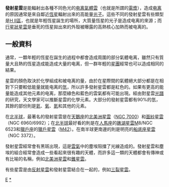 '''發射星雲'''是能輻射出各種不同色光的[[电离|电离]][[氣體|氣體]][[星雲|雲]]（也就是所謂的[[等離子體|電漿]]），造成[[电离|电离]]的原因通常是來自鄰近[[恆星|恆星]]輻射出來的高能量[[光子|光子]]。這些不同的發射星雲有些類型是[[電離氫區|H II區]]，也就是年輕恆星誕生的場所，大質量恆星的光子是造成电离的來源；而[[行星狀星雲|行星狀星雲]]是垂死的恆星拋出來的外殼被曝露的高熱核心加熱而被电离的。

<!-- 檔案不存在 [[File:cone.arp.750pix.jpg|thumb]]所拍攝的[[錐星雲|錐星雲]]的一部份。]] -->
== 一般資料 ==
通常，一顆年輕的恆星在誕生的過程中都會造成周圍的部分氣體电离，雖然只有質量大且熱的恆星造成能造成大量的电离，但一群年輕的[[星團|星團]]經常也可以造成相同的結果。

星雲的顏色取決於化學組成和被电离的量，由於在星際間的氣體絕大部分都是在相對下只要較低能量就能电离的[[氫|氫]]，所以許多發射星雲都是紅色的。如果有更高的能量能造成其他元素的电离，那麼綠色和藍色的雲氣都有可能出現。經由對星雲[[電磁頻譜|光譜]]的研究，天文學家可以推斷星雲的化學元素。大部分的發射星雲都有90%的氫，其餘的部份則是[[氦|氦]]、[[氧|氧]]、[[氮|氮]]和其他的元素。

在[[北半球|北半球]]，最著名的發射星雲是在[[天鵝座|天鵝座]]的[[北美洲星雲|北美洲星雲]]（[[NGC_7000|NGC 7000]]）和[[面紗星雲|面紗星雲]]（NGC 6960/6992）；在[[北半球|北半球]]最好看的則是在[[人馬座|人馬座]]的[[礁湖星雲|礁湖星雲]]M8/NGC 6523和[[獵戶座|獵戶座]]的[[猎户座大星云|獵戶星雲]]（[[猎户座大星云|M42]]）。在南半球更南邊的則是明亮的[[船底座星雲|船底座星雲]]（NGC 3372）。

發射星雲經常會有黑斑出現，這是[[星際介質|雲氣]]中的塵埃阻擋了光線造成的。發射星雲和塵埃的組合經常會造成一些看起來很有趣的天體，而許多這一類的天體都會有傳神或有比喻的名稱，例如[[北美洲星雲|北美洲星雲]]和[[錐星雲|錐星雲]]。

有些星雲是由[[反射星雲|反射星雲]]和發射星雲結合在一起的，例如[[三裂星雲|三裂星雲]]。

{{銀河}}

[[Category:星雲|E]]
[[Category:發射星雲|*]]